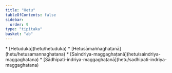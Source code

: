 ```yaml
---
title: "Hetu"
tableOfContents: false
sidebar:
  order: 9
type: "tipitaka"
basket: "ab"
---
```



<DynamicBreadcrumb />



<TableOfContents>
* [Hetuduka](hetu/hetuduka)
* [Hetusāmaññaghaṭanā](hetu/hetusamannaghatana)
* [Saindriya-maggaghaṭanā](hetu/saindriya-maggaghatana)
* [Sādhipati-indriya-maggaghaṭanā](hetu/sadhipati-indriya-maggaghatana)
</TableOfContents>